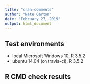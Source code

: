 ```yaml
---
title: "cran-comments"
author: "Nate Garton"
date: "February 27, 2019"
output: html_document
---
```


## Test environments
* local Microsoft Windows 10, R 3.5.2
* ubuntu 14.04 (on travis-ci), R 3.5.2

## R CMD check results
